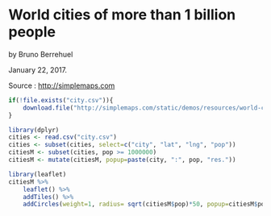 # World cities of more than 1 billion people
by Bruno Berrehuel

January 22, 2017.

Source : <http://simplemaps.com>

```r
if(!file.exists("city.csv")){
    download.file("http://simplemaps.com/static/demos/resources/world-cities/world_cities.csv", "city.csv")
}

library(dplyr)
cities <- read.csv("city.csv")
cities <- subset(cities, select=c("city", "lat", "lng", "pop"))
citiesM <- subset(cities, pop >= 1000000)
citiesM <- mutate(citiesM, popup=paste(city, ":", pop, "res."))

library(leaflet)
citiesM %>% 
    leaflet() %>% 
    addTiles() %>%
    addCircles(weight=1, radius= sqrt(citiesM$pop)*50, popup=citiesM$popup)
```
